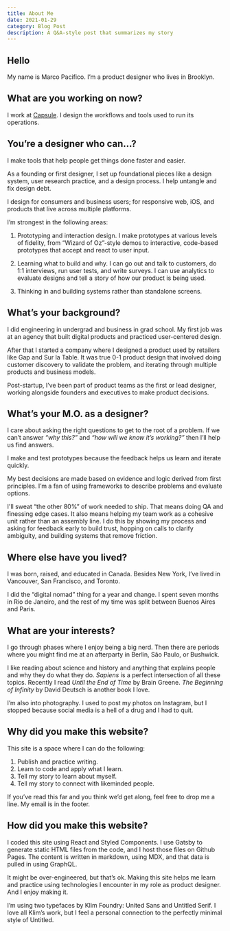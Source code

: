 ```yaml
---
title: About Me
date: 2021-01-29
category: Blog Post
description: A Q&A-style post that summarizes my story
---
```


## Hello 
My name is Marco Pacifico. I’m a product designer who lives in Brooklyn.

## What are you working on now?
I work at [Capsule](https://www.capsule.com/). I design the workflows and tools used to run its operations. 

## You’re a designer who can…?
I make tools that help people get things done faster and easier. 

As a founding or first designer, I set up foundational pieces like a design system, user research practice, and a design process. I help untangle and fix design debt.
 
I design for consumers and business users; for responsive web, iOS, and products that live across multiple platforms.

I’m strongest in the following areas:

1. Prototyping and interaction design. I make prototypes at various levels of fidelity, from “Wizard of Oz”-style demos to interactive, code-based prototypes that accept and react to user input. 

2. Learning what to build and why. I can go out and talk to customers, do 1:1 interviews, run user tests, and write surveys. I can use analytics to evaluate designs and tell a story of how our product is being used. 

3. Thinking in and building systems rather than standalone screens.  

## What’s your background?
I did engineering in undergrad and business in grad school. My first job was at an agency that built digital products and practiced user-centered design. 

After that I started a company where I designed a product used by retailers like Gap and Sur la Table. It was true 0-1 product design that involved doing customer discovery to validate the problem, and iterating through multiple products and business models. 

Post-startup, I’ve been part of product teams as the first or lead designer, working alongside founders and executives to make product decisions. 

## What’s your M.O. as a designer?
I care about asking the right questions to get to the root of a problem. If we can’t answer *“why this?”* and *“how will we know it’s working?”* then I’ll help us find answers.  

I make and test prototypes because the feedback helps us learn and iterate quickly. 

My best decisions are made based on evidence and logic derived from first principles. I’m a fan of using frameworks to describe problems and evaluate options.

I'll sweat “the other 80%” of work needed to ship. That means doing QA and finessing edge cases. It also means helping my team work as a cohesive unit rather than an assembly line. I do this by showing my process and asking for feedback early to build trust, hopping on calls to clarify ambiguity, and building systems that remove friction. 
 
## Where else have you lived?
I was born, raised, and educated in Canada. Besides New York, I’ve lived in Vancouver, San Francisco, and Toronto. 

I did the “digital nomad” thing for a year and change. I spent seven months in Rio de Janeiro, and the rest of my time was split between Buenos Aires and Paris. 

## What are your interests?
I go through phases where I enjoy being a big nerd. Then there are periods where you might find me at an afterparty in Berlin, São Paulo, or Bushwick. 

I like reading about science and history and anything that explains people and why they do what they do. *Sapiens* is a perfect intersection of all these topics. Recently I read *Until the End of Time* by Brain Greene. *The Beginning of Infinity* by David Deutsch is another book I love. 

I’m also into photography. I used to post my photos on Instagram, but I stopped because social media is a hell of a drug and I had to quit.  

## Why did you make this website?
This site is a space where I can do the following:

1. Publish and practice writing.
2. Learn to code and apply what I learn. 
3. Tell my story to learn about myself.
4. Tell my story to connect with likeminded people.

If you’ve read this far and you think we’d get along, feel free to drop me a line. My email is in the footer.

## How did you make this website?
I coded this site using React and Styled Components. I use Gatsby to generate static HTML files from the code, and I host those files on Github Pages. The content is written in markdown, using MDX, and that data is pulled in using GraphQL. 

It might be over-engineered, but that’s ok. Making this site helps me learn and practice using technologies I encounter in my role as product designer. And I enjoy making it. 

I’m using two typefaces by Klim Foundry: United Sans and Untitled Serif. I love all Klim’s work, but I feel a personal connection to the perfectly minimal style of Untitled. 